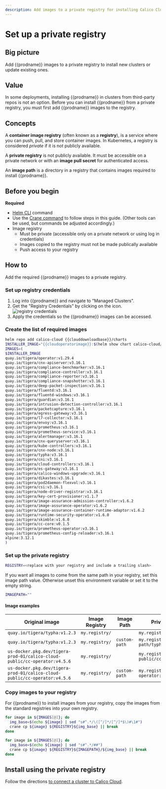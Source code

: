 ```yaml
---
description: Add images to a private registry for installing Calico Cloud on a cluster.
---
```


# Set up a private registry


## Big picture

Add {{prodname}} images to a private registry to install new clusters or update existing ones.

## Value

In some deployments, installing {{prodname}} in clusters from third-party repos is not an option. Before you can install {{prodname}} from a private registry, you must first add {{prodname}} images to the registry.

## Concepts

A **container image registry** (often known as a **registry**), is a service where you can push, pull, and store container images. In Kubernetes, a registry is considered _private_ if it is not publicly available.

A **private registry** is not publicly available. It must be accessible on a private network or with an **image pull secret** for authenticated access.

An **image path** is a directory in a registry that contains images required to install {{prodname}}.

## Before you begin

**Required**

- [Helm CLI](https://helm.sh/docs/intro/install/) command
- Use the [Crane command](https://github.com/google/go-containerregistry/blob/main/cmd/crane/README.md) to follow steps in this guide. (Other tools can be used, but commands be adjusted accordingly.)
- Image registry
  - Must be private (accessible only on a private network or using log in credentials)
  - Images copied to the registry must not be made publically available
  - Push access to your registry

## How to

Add the required {{prodname}} images to a private registry.

### Set up registry credentials

1. Log into {{prodname}} and navigate to "Managed Clusters".
1. Get the "Registry Credentials" by clicking on the icon. ![registry credentials](/img/calico-cloud/private-registry-icon.png)
1. Apply the credentials so the {{prodname}} images can be accessed.

### Create the list of required images

```bash
helm repo add calico-cloud {{clouddownloadbase}}/charts
INSTALLER_IMAGE="{{cloudoperatorimage}}:$(helm show chart calico-cloud/calico-cloud | grep version: | sed -e 's/version: *//' -e 's/+/-g/')"
IMAGES=(
$INSTALLER_IMAGE
quay.io/tigera/operator:v1.29.4
quay.io/tigera/cnx-apiserver:v3.16.1
quay.io/tigera/compliance-benchmarker:v3.16.1
quay.io/tigera/compliance-controller:v3.16.1
quay.io/tigera/compliance-reporter:v3.16.1
quay.io/tigera/compliance-snapshotter:v3.16.1
quay.io/tigera/deep-packet-inspection:v3.16.1
quay.io/tigera/fluentd:v3.16.1
quay.io/tigera/fluentd-windows:v3.16.1
quay.io/tigera/guardian:v3.16.1
quay.io/tigera/intrusion-detection-controller:v3.16.1
quay.io/tigera/packetcapture:v3.16.1
quay.io/tigera/egress-gateway:v3.16.1
quay.io/tigera/l7-collector:v3.16.1
quay.io/tigera/envoy:v3.16.1
quay.io/tigera/prometheus:v3.16.1
quay.io/tigera/prometheus-service:v3.16.1
quay.io/tigera/alertmanager:v3.16.1
quay.io/tigera/cnx-queryserver:v3.16.1
quay.io/tigera/kube-controllers:v3.16.1
quay.io/tigera/cnx-node:v3.16.1
quay.io/tigera/typha:v3.16.1
quay.io/tigera/cni:v3.16.1
quay.io/tigera/cloud-controllers:v3.16.1
quay.io/tigera/es-gateway:v3.16.1
quay.io/tigera/calico-windows-upgrade:v3.16.1
quay.io/tigera/dikastes:v3.16.1
quay.io/tigera/pod2daemon-flexvol:v3.16.1
quay.io/tigera/csi:v3.16.1
quay.io/tigera/node-driver-registrar:v3.16.1
quay.io/tigera/key-cert-provisioner:v1.1.7
quay.io/tigera/image-assurance-admission-controller:v1.6.2
quay.io/tigera/image-assurance-operator:v1.6.2
quay.io/tigera/image-assurance-container-runtime-adaptor:v1.6.2
quay.io/tigera/runtime-security-operator:v1.6.0
quay.io/tigera/skimble:v1.6.0
quay.io/tigera/cc-core:v0.1.5
quay.io/tigera/prometheus-operator:v3.16.1
quay.io/tigera/prometheus-config-reloader:v3.16.1
alpine:3.12.1
)
```

### Set up the private registry

```bash
REGISTRY=<replace with your registry and include a trailing slash>
```

If you want all images to come from the same path in your registry, set this image path value. Otherwise unset this environment variable or set it to the empty string.

```bash
IMAGEPATH=""
```

#### Image examples

| Original image                                                            | Image Registry | Image Path    | Private registry image                               |
| ------------------------------------------------------------------------- | -------------- | ------------- | ---------------------------------------------------- |
| `quay.io/tigera/typha:v1.2.3`                                             | `my.registry/` |               | `my.registry/tigera/typha:v1.2.3`                    |
| `quay.io/tigera/typha:v1.2.3`                                             | `my.registry/` | `custom-path` | `my.registry/custom-path/typha:v1.2.3`               |
| `us-docker.pkg.dev/tigera-prod-01/calico-cloud-public/cc-operator:v4.5.6` | `my.registry/` |               | `my.registry/calico-cloud-public/cc-operator:v4.5.6` |
| `us-docker.pkg.dev/tigera-prod-01/calico-cloud-public/cc-operator:v4.5.6` | `my.registry/` | `custom-path` | `my.registry/custom-path/cc-operator:v4.5.6`         |

### Copy images to your registry

For {{prodname}} to install images from your registry, copy the images from the standard registries into your own registry.

<Tabs>
<TabItem label="Registry only" value="Registry only-0">

```bash
for image in ${IMAGES[@]}; do
  img_base=$(echo ${image} | sed "s#^.*/\([^/]*/[^/]*$\)#\1#")
  crane cp ${image} ${REGISTRY}${img_base} || break
done
```

</TabItem>
<TabItem label="Registry and ImagePath" value="Registry and ImagePath-1">

```bash
for image in ${IMAGES[@]}; do
  img_base=$(echo ${image} | sed "s#^.*/##")
  crane cp ${image} ${REGISTRY}${IMAGEPATH}/${img_base} || break
done
```

</TabItem>
</Tabs>

## Install using the private registry

Follow the directions [to connect a cluster to Calico Cloud](install-cluster.mdx).
